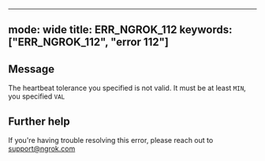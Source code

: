 
---
mode: wide
title: ERR_NGROK_112
keywords: ["ERR_NGROK_112", "error 112"]
---

## Message
The heartbeat tolerance you specified is not valid.
It must be at least `MIN`, you specified `VAL`




## Further help
If you're having trouble resolving this error, please reach out to [support@ngrok.com](mailto:support@ngrok.com?subject=Help%20with%20ERR_NGROK_112)

